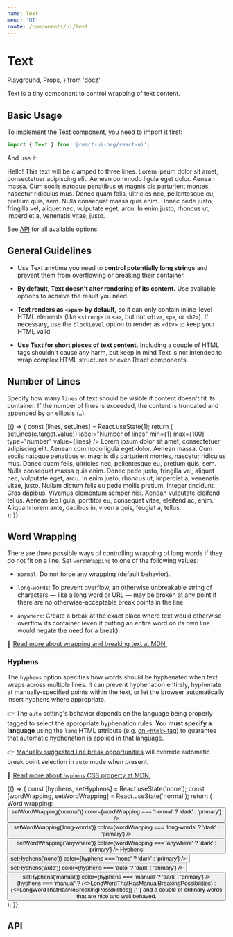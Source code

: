 ```yaml
---
name: Text
menu: 'UI'
route: /components/ui/text
---
```


# Text

  Playground,
  Props,
} from 'docz'

Text is a tiny component to control wrapping of text content.

## Basic Usage

To implement the Text component, you need to import it first:

```js
import { Text } from '@react-ui-org/react-ui';
```

And use it:

<Playground>
  <Placeholder>
    <Text lines={3}>
      Hello! This text will be clamped to three lines.
      Lorem ipsum dolor sit amet, consectetuer adipiscing elit. Aenean commodo
      ligula eget dolor. Aenean massa. Cum sociis natoque penatibus et magnis
      dis parturient montes, nascetur ridiculus mus. Donec quam felis,
      ultricies nec, pellentesque eu, pretium quis, sem. Nulla consequat massa
      quis enim. Donec pede justo, fringilla vel, aliquet nec, vulputate eget,
      arcu. In enim justo, rhoncus ut, imperdiet a, venenatis vitae, justo.
    </Text>
  </Placeholder>
</Playground>

See [API](#api) for all available options.

## General Guidelines

- Use Text anytime you need to **control potentially long strings** and
  prevent them from overflowing or breaking their container.

- **By default, Text doesn't alter rendering of its content.** Use available
  options to achieve the result you need.

- **Text renders as `<span>` by default,** so it can only contain
  inline-level HTML elements (like `<strong>` or `<a>`, but not `<div>`, `<p>`,
  or `<h2>`). If necessary, use the `blockLevel` option to render as `<div>` to
  keep your HTML valid.

- **Use Text for short pieces of text content.** Including a couple of HTML tags
  shouldn't cause any harm, but keep in mind Text is not intended to wrap
  complex HTML structures or even React components.

## Number of Lines

Specify how many `lines` of text should be visible if content doesn't fit its
container. If the number of lines is exceeded, the content is truncated and
appended by an ellipsis (`…`).

<Playground>
  {() => {
    const [lines, setLines] = React.useState(1);
    return (
      <div>
        <Toolbar align="baseline">
          <ToolbarItem>
            <TextField
              changeHandler={(e) => setLines(e.target.value)}
              label="Number of lines"
              min={1}
              max={100}
              type="number"
              value={lines}
            />
          </ToolbarItem>
        </Toolbar>
        <Placeholder>
          <Text lines={lines}>
            Lorem ipsum dolor sit amet, consectetuer adipiscing elit. Aenean
            commodo ligula eget dolor. Aenean massa. Cum sociis natoque
            penatibus et magnis dis parturient montes, nascetur ridiculus mus.
            Donec quam felis, ultricies nec, pellentesque eu, pretium quis, sem.
            Nulla consequat massa quis enim. Donec pede justo, fringilla vel,
            aliquet nec, vulputate eget, arcu. In enim justo, rhoncus ut,
            imperdiet a, venenatis vitae, justo. Nullam dictum felis eu pede
            mollis pretium. Integer tincidunt. Cras dapibus. Vivamus elementum
            semper nisi. Aenean vulputate eleifend tellus. Aenean leo ligula,
            porttitor eu, consequat vitae, eleifend ac, enim. Aliquam lorem
            ante, dapibus in, viverra quis, feugiat a, tellus.
          </Text>
        </Placeholder>
      </div>
    );
  }}
</Playground>

## Word Wrapping

There are three possible ways of controlling wrapping of long words if they do
not fit on a line. Set `wordWrapping` to one of the following values:

- `normal`: Do not force any wrapping (default behavior).

- `long-words`: To prevent overflow, an otherwise unbreakable string of
  characters — like a long word or URL — may be broken at any point if there are
  no otherwise-acceptable break points in the line.

- `anywhere`: Create a break at the exact place where text would otherwise
  overflow its container (even if putting an entire word on its own line would
  negate the need for a break).

📖 [Read more about wrapping and breaking text at MDN.](https://developer.mozilla.org/en-US/docs/Web/CSS/CSS_Text/Wrapping_Text)

### Hyphens

The `hyphens` option specifies how words should be hyphenated when text wraps
across multiple lines. It can prevent hyphenation entirely, hyphenate at
manually-specified points within the text, or let the browser automatically
insert hyphens where appropriate.

👉 The `auto` setting's behavior depends on the language being properly tagged
to select the appropriate hyphenation rules. **You must specify a language**
using the `lang` HTML attribute (e.g.
[on `<html>` tag](/getting-started/usage#full-example)) to guarantee that
automatic hyphenation is applied in that language.

👉 [Manually suggested line break opportunities](https://developer.mozilla.org/en-US/docs/Web/CSS/hyphens#suggesting_line_break_opportunities)
will override automatic break point selection in `auto` mode when present.

📖 [Read more about `hyphens` CSS property at MDN.](https://developer.mozilla.org/en-US/docs/Web/CSS/hyphens)

<Playground>
  {() => {
    const [hyphens, setHyphens] = React.useState('none');
    const [wordWrapping, setWordWrapping] = React.useState('normal');
    return (
      <div>
        <Toolbar>
          <ToolbarGroup align="baseline">
            <ToolbarItem>
              <span id="word-wrapping-options-label">Word wrapping:</span>
            </ToolbarItem>
            <ToolbarItem>
              <ButtonGroup aria-labelledby="#word-wrapping-options-label">
                <Button
                  label="normal"
                  clickHandler={() => setWordWrapping('normal')}
                  color={wordWrapping === 'normal' ? 'dark' : 'primary'}
                />
                <Button
                  label="long-words"
                  clickHandler={() => setWordWrapping('long-words')}
                  color={wordWrapping === 'long-words' ? 'dark' : 'primary'}
                />
                <Button
                  label="anywhere"
                  clickHandler={() => setWordWrapping('anywhere')}
                  color={wordWrapping === 'anywhere' ? 'dark' : 'primary'}
                />
              </ButtonGroup>
            </ToolbarItem>
          </ToolbarGroup>
          <ToolbarGroup align="baseline">
            <ToolbarItem>
              <span id="hyphens-options-label">Hyphens:</span>
            </ToolbarItem>
            <ToolbarItem>
              <ButtonGroup aria-labelledby="#hyphens-options-label">
                <Button
                  label="none"
                  clickHandler={() => setHyphens('none')}
                  color={hyphens === 'none' ? 'dark' : 'primary'}
                />
                <Button
                  label="auto"
                  clickHandler={() => setHyphens('auto')}
                  color={hyphens === 'auto' ? 'dark' : 'primary'}
                />
                <Button
                  label="manual"
                  clickHandler={() => setHyphens('manual')}
                  color={hyphens === 'manual' ? 'dark' : 'primary'}
                />
              </ButtonGroup>
            </ToolbarItem>
          </ToolbarGroup>
        </Toolbar>
        <Placeholder width="11em" bordered>
          <Text hyphens={hyphens} wordWrapping={wordWrapping}>
            {hyphens === 'manual'
              ? (<>LongWord&shy;ThatHasManual&shy;Breaking&shy;Possibilities</>)
              : (<>LongWordThatHasNoBreakingPossibilities</>)}
            {' '}
            and a couple of ordinary words that are nice and well behaved.
          </Text>
        </Placeholder>
      </div>
    );
  }}
</Playground>

## API

<Props table of={Text} />
